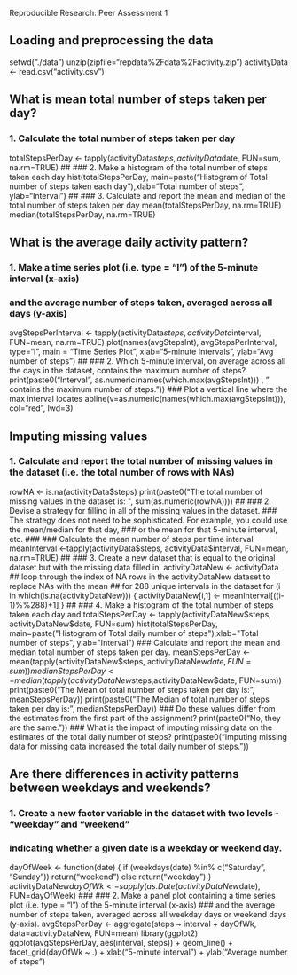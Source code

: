 Reproducible Research: Peer Assessment 1

## Loading and preprocessing the data
setwd("./data")
unzip(zipfile="repdata%2Fdata%2Factivity.zip")
activityData <- read.csv("activity.csv")

## What is mean total number of steps taken per day?
### 1. Calculate the total number of steps taken per day
totalStepsPerDay <- tapply(activityData$steps, activityData$date, FUN=sum, na.rm=TRUE)
##
### 2. Make a histogram of the total number of steps taken each day
hist(totalStepsPerDay, main=paste("Histogram of Total number of steps taken each day"),xlab="Total number of steps", ylab="Interval")
##
### 3. Calculate and report the mean and median of the total number of steps taken per day
mean(totalStepsPerDay, na.rm=TRUE)
median(totalStepsPerDay, na.rm=TRUE)

## What is the average daily activity pattern?
### 1. Make a time series plot (i.e. type = "l") of the 5-minute interval (x-axis) 
###    and the average number of steps taken, averaged across all days (y-axis)
avgStepsPerInterval <- tapply(activityData$steps,activityData$interval, FUN=mean, na.rm=TRUE)
plot(names(avgStepsInt), avgStepsPerInterval, type="l", main = "Time Series Plot", xlab="5-minute Intervals", ylab="Avg number of steps")
##
### 2. Which 5-minute interval, on average across all the days in the dataset, contains the maximum number of steps?
print(paste0("Interval ", as.numeric(names(which.max(avgStepsInt))) , " contains the maximum number of steps."))
### Plot a vertical line where the max interval locates
abline(v=as.numeric(names(which.max(avgStepsInt))), col="red", lwd=3)

## Imputing missing values
### 1. Calculate and report the total number of missing values in the dataset (i.e. the total number of rows with NAs)
rowNA <- is.na(activityData$steps)
print(paste0("The total number of missing values in the dataset is: ", sum(as.numeric(rowNA))))
##
### 2. Devise a strategy for filling in all of the missing values in the dataset. 
###    The strategy does not need to be sophisticated. For example, you could use the mean/median for that day, 
###    or the mean for that 5-minute interval, etc.
###
### Calculate the mean number of steps per time interval
meanInterval <-tapply(activityData$steps, activityData$interval, FUN=mean, na.rm=TRUE)
##
### 3. Create a new dataset that is equal to the original dataset but with the missing data filled in.
activityDataNew <- activityData
## loop through the index of NA rows in the activityDataNew dataset to replace NAs with the mean 
## for 288 unique intervals in the dataset
for (i in which(is.na(activityDataNew)))
{
      activityDataNew[i,1] <- meanInterval[((i-1)%%288)+1]
}
##
### 4. Make a histogram of the total number of steps taken each day and 
totalStepsPerDay <- tapply(activityDataNew$steps, activityDataNew$date, FUN=sum)
hist(totalStepsPerDay, main=paste("Histogram of Total daily number of steps"),xlab="Total number of steps", ylab="Interval")
###    Calculate and report the mean and median total number of steps taken per day.
meanStepsPerDay <- mean(tapply(activityDataNew$steps, activityDataNew$date, FUN=sum))
medianStepsPerDay <- median(tapply(activityDataNew$steps,activityDataNew$date, FUN=sum))
print(paste0("The Mean of total number of steps taken per day is: ", meanStepsPerDay))
print(paste0("The Median of total number of steps taken per day is: ", medianStepsPerDay))
###    Do these values differ from the estimates from the first part of the assignment? 
print(paste0("No, they are the same."))
###    What is the impact of imputing missing data on the estimates of the total daily number of steps?
print(paste0("Imputing missing data for missing data increased the total daily number of steps."))


## Are there differences in activity patterns between weekdays and weekends?
### 1. Create a new factor variable in the dataset with two levels - "weekday" and "weekend" 
### indicating whether a given date is a weekday or weekend day.
dayOfWeek <- function(date) 
{
    if (weekdays(date) %in% c("Saturday", "Sunday")) return("weekend")
    else return("weekday") 
}
activityDataNew$dayOfWk <- sapply(as.Date(activityDataNew$date), FUN=dayOfWeek)
###
### 2. Make a panel plot containing a time series plot (i.e. type = "l") of the 5-minute interval (x-axis) 
### and the average number of steps taken, averaged across all weekday days or weekend days (y-axis). 
avgStepsPerDay <- aggregate(steps ~ interval + dayOfWk, data=activityDataNew, FUN=mean)
library(ggplot2)
ggplot(avgStepsPerDay, aes(interval, steps)) + geom_line() + facet_grid(dayOfWk ~ .) +
      xlab("5-minute interval") + ylab("Average number of steps")
      
